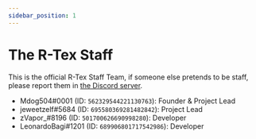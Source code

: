 ```yaml
---
sidebar_position: 1
---
```


# The R-Tex Staff
This is the official R-Tex Staff Team, if someone else pretends to be staff, please report them in [the Discord server](https://links.rtexbot.com/discord).
<ColoredLine color="gray" height="2" />

- Mdog504#0001 (ID: `562329544221130763`): Founder & Project Lead
- jeweetzelf#5684 (ID: `695580369281482842`): Project Lead
- zVapor_#8196 (ID: `501700626690998280`): Developer
- LeonardoBagi#1201 (ID: `689906801717542986`): Developer
